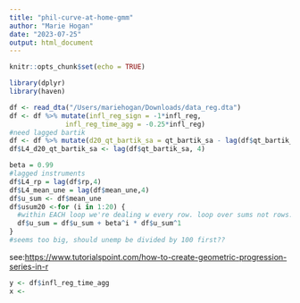```yaml
---
title: "phil-curve-at-home-gmm"
author: "Marie Hogan"
date: "2023-07-25"
output: html_document
---
```


```r
knitr::opts_chunk$set(echo = TRUE)
```

```r
library(dplyr)
library(haven)
```

```r
df <- read_dta("/Users/mariehogan/Downloads/data_reg.dta")
df <- df %>% mutate(infl_reg_sign = -1*infl_reg,
              infl_reg_time_agg = -0.25*infl_reg) 
#need lagged bartik
df <- df %>% mutate(d20_qt_bartik_sa = qt_bartik_sa - lag(df$qt_bartik_sa, 20))
df$L4_d20_qt_bartik_sa <- lag(df$qt_bartik_sa, 4)

beta = 0.99
#lagged instruments
df$L4_rp = lag(df$rp,4)
df$L4_mean_une = lag(df$mean_une,4)
df$u_sum <- df$mean_une
df$usum20 <-for (i in 1:20) {
  #within EACH loop we're dealing w every row. loop over sums not rows...
  df$u_sum = df$u_sum + beta^i * df$u_sum^1
}
#seems too big, should unemp be divided by 100 first??

```

see:<https://www.tutorialspoint.com/how-to-create-geometric-progression-series-in-r>

```r
y <- df$infl_reg_time_agg
x <- 
```
